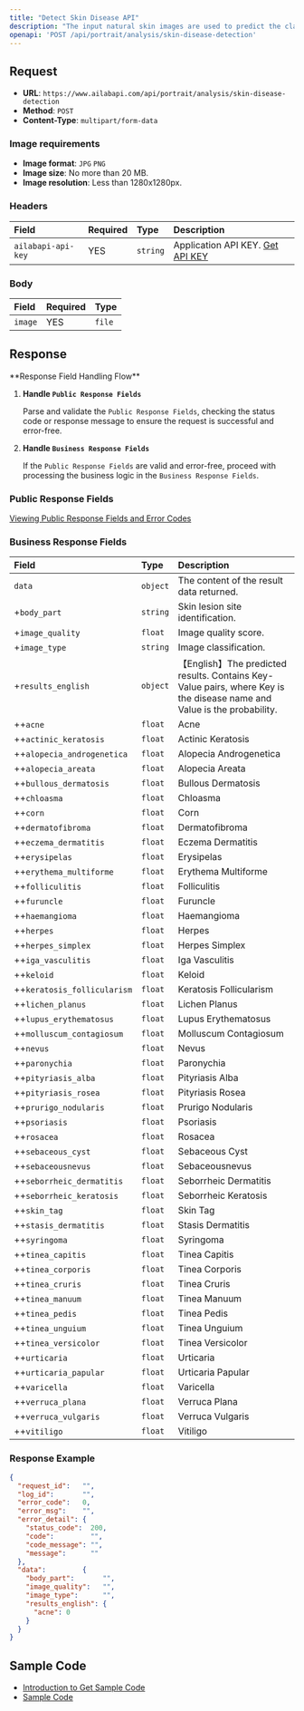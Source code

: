 ```yaml
---
title: "Detect Skin Disease API"
description: "The input natural skin images are used to predict the classification of skin diseases, and 24 common diseases such as eczema, psoriasis, urticaria, and common acne can be detected."
openapi: 'POST /api/portrait/analysis/skin-disease-detection'
---
```


## Request

- **URL**: `https://www.ailabapi.com/api/portrait/analysis/skin-disease-detection`
- **Method**: `POST`
- **Content-Type**: `multipart/form-data`

### Image requirements

- **Image format**: `JPG` `PNG`
- **Image size**: No more than 20 MB.
- **Image resolution**: Less than 1280x1280px.

### Headers

| Field              | Required | Type     | Description                                        |
|:-------------------|:---------|:---------|:---------------------------------------------------|
| `ailabapi-api-key` | YES      | `string` | Application API KEY. [Get API KEY](/doc/get-api-key) |

### Body

| Field   | Required | Type   |
|:--------|:---------|:-------|
| `image` | YES      | `file` |

## Response

<Warning>
**Response Field Handling Flow**

1. **Handle `Public Response Fields`**

   Parse and validate the `Public Response Fields`, checking the status code or response message to ensure the request is successful and error-free.

2. **Handle `Business Response Fields`**

   If the `Public Response Fields` are valid and error-free, proceed with processing the business logic in the `Business Response Fields`.
</Warning>

### Public Response Fields

<a href="/docs/response-description" target="_blank">Viewing Public Response Fields and Error Codes</a>

### Business Response Fields

| Field                       | Type     | Description                                                                                                           |
|:----------------------------|:---------|:----------------------------------------------------------------------------------------------------------------------|
| `data`                      | `object` | The content of the result data returned.                                                                              |
| +`body_part`                | `string` | Skin lesion site identification.                                                                                      |
| +`image_quality`            | `float`  | Image quality score.                                                                                                  |
| +`image_type`               | `string` | Image classification.                                                                                                 |
| +`results_english`          | `object` | 【English】The predicted results. Contains Key-Value pairs, where Key is the disease name and Value is the probability. |
| ++`acne`                    | `float`  | Acne                                                                                                                  |
| ++`actinic_keratosis`       | `float`  | Actinic Keratosis                                                                                                     |
| ++`alopecia_androgenetica`  | `float`  | Alopecia Androgenetica                                                                                                |
| ++`alopecia_areata`         | `float`  | Alopecia Areata                                                                                                       |
| ++`bullous_dermatosis`      | `float`  | Bullous Dermatosis                                                                                                    |
| ++`chloasma`                | `float`  | Chloasma                                                                                                              |
| ++`corn`                    | `float`  | Corn                                                                                                                  |
| ++`dermatofibroma`          | `float`  | Dermatofibroma                                                                                                        |
| ++`eczema_dermatitis`       | `float`  | Eczema Dermatitis                                                                                                     |
| ++`erysipelas`              | `float`  | Erysipelas                                                                                                            |
| ++`erythema_multiforme`     | `float`  | Erythema Multiforme                                                                                                   |
| ++`folliculitis`            | `float`  | Folliculitis                                                                                                          |
| ++`furuncle`                | `float`  | Furuncle                                                                                                              |
| ++`haemangioma`             | `float`  | Haemangioma                                                                                                           |
| ++`herpes`                  | `float`  | Herpes                                                                                                                |
| ++`herpes_simplex`          | `float`  | Herpes Simplex                                                                                                        |
| ++`iga_vasculitis`          | `float`  | Iga Vasculitis                                                                                                        |
| ++`keloid`                  | `float`  | Keloid                                                                                                                |
| ++`keratosis_follicularism` | `float`  | Keratosis Follicularism                                                                                               |
| ++`lichen_planus`           | `float`  | Lichen Planus                                                                                                         |
| ++`lupus_erythematosus`     | `float`  | Lupus Erythematosus                                                                                                   |
| ++`molluscum_contagiosum`   | `float`  | Molluscum Contagiosum                                                                                                 |
| ++`nevus`                   | `float`  | Nevus                                                                                                                 |
| ++`paronychia`              | `float`  | Paronychia                                                                                                            |
| ++`pityriasis_alba`         | `float`  | Pityriasis Alba                                                                                                       |
| ++`pityriasis_rosea`        | `float`  | Pityriasis Rosea                                                                                                      |
| ++`prurigo_nodularis`       | `float`  | Prurigo Nodularis                                                                                                     |
| ++`psoriasis`               | `float`  | Psoriasis                                                                                                             |
| ++`rosacea`                 | `float`  | Rosacea                                                                                                               |
| ++`sebaceous_cyst`          | `float`  | Sebaceous Cyst                                                                                                        |
| ++`sebaceousnevus`          | `float`  | Sebaceousnevus                                                                                                        |
| ++`seborrheic_dermatitis`   | `float`  | Seborrheic Dermatitis                                                                                                 |
| ++`seborrheic_keratosis`    | `float`  | Seborrheic Keratosis                                                                                                  |
| ++`skin_tag`                | `float`  | Skin Tag                                                                                                              |
| ++`stasis_dermatitis`       | `float`  | Stasis Dermatitis                                                                                                     |
| ++`syringoma`               | `float`  | Syringoma                                                                                                             |
| ++`tinea_capitis`           | `float`  | Tinea Capitis                                                                                                         |
| ++`tinea_corporis`          | `float`  | Tinea Corporis                                                                                                        |
| ++`tinea_cruris`            | `float`  | Tinea Cruris                                                                                                          |
| ++`tinea_manuum`            | `float`  | Tinea Manuum                                                                                                          |
| ++`tinea_pedis`             | `float`  | Tinea Pedis                                                                                                           |
| ++`tinea_unguium`           | `float`  | Tinea Unguium                                                                                                         |
| ++`tinea_versicolor`        | `float`  | Tinea Versicolor                                                                                                      |
| ++`urticaria`               | `float`  | Urticaria                                                                                                             |
| ++`urticaria_papular`       | `float`  | Urticaria Papular                                                                                                     |
| ++`varicella`               | `float`  | Varicella                                                                                                             |
| ++`verruca_plana`           | `float`  | Verruca Plana                                                                                                         |
| ++`verruca_vulgaris`        | `float`  | Verruca Vulgaris                                                                                                      |
| ++`vitiligo`                | `float`  | Vitiligo                                                                                                              |

### Response Example

```json
{
  "request_id":   "",
  "log_id":       "",
  "error_code":   0,
  "error_msg":    "",
  "error_detail": {
    "status_code":  200,
    "code":         "",
    "code_message": "",
    "message":      ""
  },
  "data":         {
    "body_part":       "",
    "image_quality":   "",
    "image_type":      "",
    "results_english": {
      "acne": 0
    }
  }
}

```

## Sample Code

- [Introduction to Get Sample Code](get-sample-code)
- [Sample Code][PostmanURL]

[PostmanURL]: https://documenter.getpostman.com/view/26387069/2s93JxqgHE#c3da70b5-57fe-4543-8599-51f5239ec075